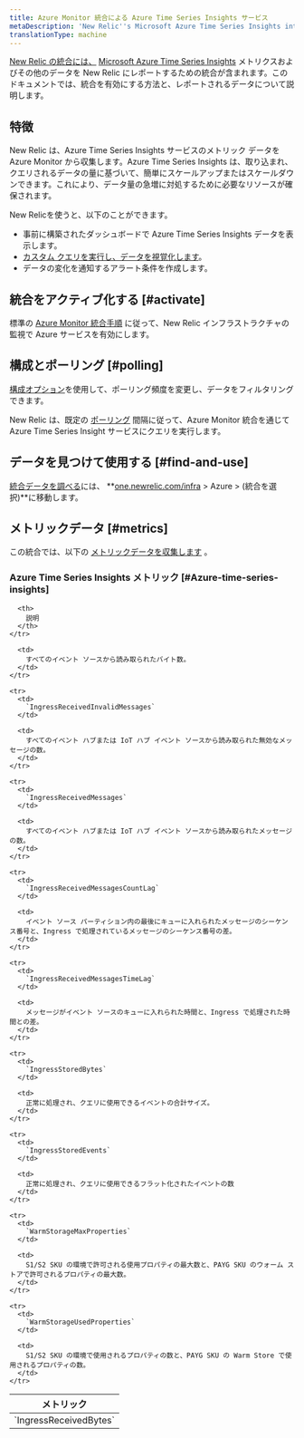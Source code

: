 ```yaml
---
title: Azure Monitor 統合による Azure Time Series Insights サービス
metaDescription: 'New Relic''s Microsoft Azure Time Series Insights integration: what data it reports and how to enable it.'
translationType: machine
---
```


[New Relic の統合には、](/docs/infrastructure/integrations-getting-started/getting-started/introduction-infrastructure-integrations) [Microsoft Azure Time Series Insights](https://azure.microsoft.com/en-us/products/time-series-insights/) メトリクスおよびその他のデータを New Relic にレポートするための統合が含まれます。このドキュメントでは、統合を有効にする方法と、レポートされるデータについて説明します。

## 特徴

New Relic は、Azure Time Series Insights サービスのメトリック データを Azure Monitor から収集します。Azure Time Series Insights は、取り込まれ、クエリされるデータの量に基づいて、簡単にスケールアップまたはスケールダウンできます。これにより、データ量の急増に対処するために必要なリソースが確保されます。

New Relicを使うと、以下のことができます。

* 事前に構築されたダッシュボードで Azure Time Series Insights データを表示します。
* [カスタム クエリを実行し、データを視覚化します](/docs/infrastructure/integrations-getting-started/getting-started/use-integration-data-new-relic-Insight)。
* データの変化を通知するアラート条件を作成します。

## 統合をアクティブ化する [#activate]

標準の [Azure Monitor 統合手順](/docs/infrastructure/microsoft-azure-integrations/azure-integrations-list/azure-monitor) に従って、New Relic インフラストラクチャの監視で Azure サービスを有効にします。

## 構成とポーリング [#polling]

[構成オプション](/docs/infrastructure/microsoft-azure-integrations/azure-integrations-list/azure-monitor/#settings)を使用して、ポーリング頻度を変更し、データをフィルタリングできます。

New Relic は、既定の [ポーリング](/docs/infrastructure/microsoft-azure-integrations/azure-integrations-list/azure-monitor/#settings) 間隔に従って、Azure Monitor 統合を通じて Azure Time Series Insight サービスにクエリを実行します。

## データを見つけて使用する [#find-and-use]

[統合データを調べる](/docs/infrastructure/integrations/find-use-infrastructure-integration-data)には、 **[one.newrelic.com/infra](https://one.newrelic.com/infra) > Azure > (統合を選択)**に移動します。

## メトリックデータ [#metrics]

この統合では、以下の [メトリックデータを収集します](/docs/infrastructure/integrations-getting-started/getting-started/understand-integration-data-data-types#metric) 。

### Azure Time Series Insights メトリック [#Azure-time-series-insights]

<table>
  <thead>
    <tr>
      <th style={{ width: "300px" }}>
        メトリック
      </th>

      <th>
        説明
      </th>
    </tr>
  </thead>

  <tbody>
    <tr>
      <td>
        `IngressReceivedBytes`
      </td>

      <td>
        すべてのイベント ソースから読み取られたバイト数。
      </td>
    </tr>

    <tr>
      <td>
        `IngressReceivedInvalidMessages`
      </td>

      <td>
        すべてのイベント ハブまたは IoT ハブ イベント ソースから読み取られた無効なメッセージの数。
      </td>
    </tr>

    <tr>
      <td>
        `IngressReceivedMessages`
      </td>

      <td>
        すべてのイベント ハブまたは IoT ハブ イベント ソースから読み取られたメッセージの数。
      </td>
    </tr>

    <tr>
      <td>
        `IngressReceivedMessagesCountLag`
      </td>

      <td>
        イベント ソース パーティション内の最後にキューに入れられたメッセージのシーケンス番号と、Ingress で処理されているメッセージのシーケンス番号の差。
      </td>
    </tr>

    <tr>
      <td>
        `IngressReceivedMessagesTimeLag`
      </td>

      <td>
        メッセージがイベント ソースのキューに入れられた時間と、Ingress で処理された時間との差。
      </td>
    </tr>

    <tr>
      <td>
        `IngressStoredBytes`
      </td>

      <td>
        正常に処理され、クエリに使用できるイベントの合計サイズ。
      </td>
    </tr>

    <tr>
      <td>
        `IngressStoredEvents`
      </td>

      <td>
        正常に処理され、クエリに使用できるフラット化されたイベントの数
      </td>
    </tr>

    <tr>
      <td>
        `WarmStorageMaxProperties`
      </td>

      <td>
        S1/S2 SKU の環境で許可される使用プロパティの最大数と、PAYG SKU のウォーム ストアで許可されるプロパティの最大数。
      </td>
    </tr>

    <tr>
      <td>
        `WarmStorageUsedProperties`
      </td>

      <td>
        S1/S2 SKU の環境で使用されるプロパティの数と、PAYG SKU の Warm Store で使用されるプロパティの数。
      </td>
    </tr>
  </tbody>
</table>